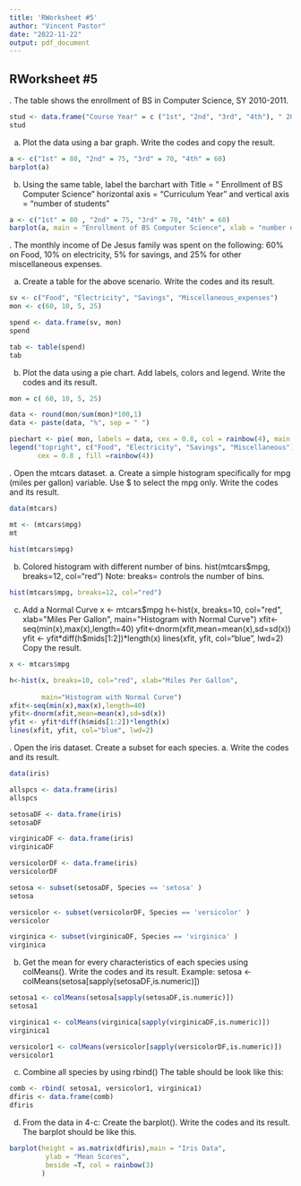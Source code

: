 ```yaml
---
title: 'RWorksheet #5'
author: "Vincent Pastor"
date: "2022-11-22"
output: pdf_document
---
```


## RWorksheet #5
\hfill\break
 1. The table shows the enrollment of BS in Computer Science, SY 2010-2011.

```r
stud <- data.frame("Course Year" = c ("1st", "2nd", "3rd", "4th"), " 2019–2020" = c(80, 75, 70, 60))
stud
```

 a. Plot the data using a bar graph. Write the codes and copy the result.

```r
a <- c("1st" = 80, "2nd" = 75, "3rd" = 70, "4th" = 60)
barplot(a)
```

 b. Using the same table, label the barchart with Title = ” Enrollment of BS Computer Science" horizontal axis = “Curriculum Year” and vertical axis = “number of students”

```r
a <- c("1st" = 80 , "2nd" = 75, "3rd" = 70, "4th" = 60)
barplot(a, main = "Enrollment of BS Computer Science", xlab = "number of students", ylab = "Course Year")
```

\hfill\break
 2. The monthly income of De Jesus family was spent on the following: 60% on Food, 10% on electricity, 5% for savings, and 25% for other miscellaneous expenses.

 a. Create a table for the above scenario. Write the codes and its result.

```r
sv <- c("Food", "Electricity", "Savings", "Miscellaneous_expenses")
mon <- c(60, 10, 5, 25)

spend <- data.frame(sv, mon)
spend

tab <- table(spend)
tab
```

 b. Plot the data using a pie chart. Add labels, colors and legend. Write the codes and its result.

```r
mon = c( 60, 10, 5, 25)

data <- round(mon/sum(mon)*100,1)
data <- paste(data, "%", sep = " ")

piechart <- pie( mon, labels = data, cex = 0.8, col = rainbow(4), main = "De Jesus family Monthly Expenses")
legend("topright", c("Food", "Electricity", "Savings", "Miscellaneous"),
       cex = 0.8 , fill =rainbow(4))
```

\hfill\break         
 3. Open the mtcars dataset.
 a. Create a simple histogram specifically for mpg (miles per gallon) variable. Use $ to select the mpg only. Write the codes and its result.

```r
data(mtcars)

mt <- (mtcars$mpg)
mt
        
hist(mtcars$mpg)
```

 b. Colored histogram with different number of bins. hist(mtcars$mpg, breaks=12, col="red") Note: breaks= controls the number of bins.

```r
hist(mtcars$mpg, breaks=12, col="red")
```

 c. Add a Normal Curve x <- mtcars$mpg h<-hist(x, breaks=10, col="red", xlab="Miles Per Gallon", main="Histogram with Normal Curve") xfit<-seq(min(x),max(x),length=40) yfit<-dnorm(xfit,mean=mean(x),sd=sd(x)) yfit <- yfit*diff(h$mids[1:2])*length(x) lines(xfit, yfit, col="blue", lwd=2) Copy the result.

```r
x <- mtcars$mpg

h<-hist(x, breaks=10, col="red", xlab="Miles Per Gallon",
        
        main="Histogram with Normal Curve")
xfit<-seq(min(x),max(x),length=40)
yfit<-dnorm(xfit,mean=mean(x),sd=sd(x))
yfit <- yfit*diff(h$mids[1:2])*length(x)
lines(xfit, yfit, col="blue", lwd=2)
```

\hfill\break
 4. Open the iris dataset. Create a subset for each species.
 a. Write the codes and its result.

```r
data(iris)

allspcs <- data.frame(iris)
allspcs

setosaDF <- data.frame(iris)
setosaDF

virginicaDF <- data.frame(iris)
virginicaDF

versicolorDF <- data.frame(iris)
versicolorDF

setosa <- subset(setosaDF, Species == 'setosa' )
setosa

versicolor <- subset(versicolorDF, Species == 'versicolor' )
versicolor

virginica <- subset(virginicaDF, Species == 'virginica' )
virginica
```

 b. Get the mean for every characteristics of each species using colMeans(). Write the codes and its result. Example: setosa <- colMeans(setosa[sapply(setosaDF,is.numeric)])

```r
setosa1 <- colMeans(setosa[sapply(setosaDF,is.numeric)])
setosa1

virginica1 <- colMeans(virginica[sapply(virginicaDF,is.numeric)])
virginica1

versicolor1 <- colMeans(versicolor[sapply(versicolorDF,is.numeric)])
versicolor1
```

 c. Combine all species by using rbind() The table should be look like this:

```r
comb <- rbind( setosa1, versicolor1, virginica1)
dfiris <- data.frame(comb)
dfiris
```

 d. From the data in 4-c: Create the barplot(). Write the codes and its result. The barplot should be like this.

```r
barplot(height = as.matrix(dfiris),main = "Iris Data",
         ylab = "Mean Scores", 
         beside =T, col = rainbow(3)
        )
```


